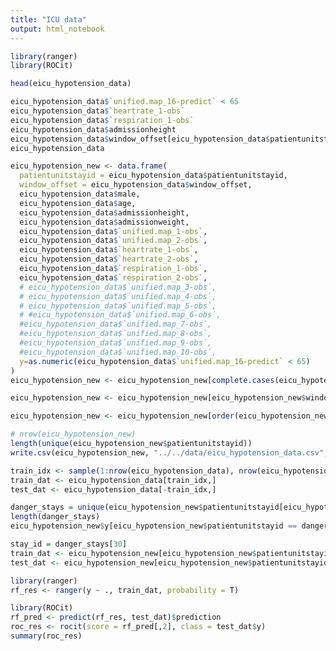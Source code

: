 ```yaml
---
title: "ICU data"
output: html_notebook
---
```

```r
library(ranger)
library(ROCit)
```


```r
head(eicu_hypotension_data)
```

```r
eicu_hypotension_data$`unified.map_16-predict` < 65
eicu_hypotension_data$`heartrate_1-obs`
eicu_hypotension_data$`respiration_1-obs`
eicu_hypotension_data$admissionheight
eicu_hypotension_data$window_offset[eicu_hypotension_data$patientunitstayid == 1001397]
eicu_hypotension_data
```


```r
eicu_hypotension_new <- data.frame(
  patientunitstayid = eicu_hypotension_data$patientunitstayid,
  window_offset = eicu_hypotension_data$window_offset,
  eicu_hypotension_data$male,
  eicu_hypotension_data$age,
  eicu_hypotension_data$admissionheight,
  eicu_hypotension_data$admissionweight,
  eicu_hypotension_data$`unified.map_1-obs`,
  eicu_hypotension_data$`unified.map_2-obs`,
  eicu_hypotension_data$`heartrate_1-obs`,
  eicu_hypotension_data$`heartrate_2-obs`,
  eicu_hypotension_data$`respiration_1-obs`,
  eicu_hypotension_data$`respiration_2-obs`,
  # eicu_hypotension_data$`unified.map_3-obs`,
  # eicu_hypotension_data$`unified.map_4-obs`,
  # eicu_hypotension_data$`unified.map_5-obs`,
  # #eicu_hypotension_data$`unified.map_6-obs`,
  #eicu_hypotension_data$`unified.map_7-obs`,
  #eicu_hypotension_data$`unified.map_8-obs`,
  #eicu_hypotension_data$`unified.map_9-obs`,
  #eicu_hypotension_data$`unified.map_10-obs`,
  y=as.numeric(eicu_hypotension_data$`unified.map_16-predict` < 65)
)
eicu_hypotension_new <- eicu_hypotension_new[complete.cases(eicu_hypotension_new),]

eicu_hypotension_new <- eicu_hypotension_new[eicu_hypotension_new$window_offset <= 24 * 60,]

eicu_hypotension_new <- eicu_hypotension_new[order(eicu_hypotension_new$patientunitstayid, eicu_hypotension_new$window_offset),]

```

```r
# nrow(eicu_hypotension_new)
length(unique(eicu_hypotension_new$patientunitstayid))
write.csv(eicu_hypotension_new, "../../data/eicu_hypotension_data.csv", row.names = F)
```

```r
train_idx <- sample(1:nrow(eicu_hypotension_data), nrow(eicu_hypotension_data) * 0.5, replace = F)
train_dat <- eicu_hypotension_data[train_idx,]
test_dat <- eicu_hypotension_data[-train_idx,]
```

```r
danger_stays = unique(eicu_hypotension_new$patientunitstayid[eicu_hypotension_new$y == 1])
length(danger_stays)
eicu_hypotension_new$y[eicu_hypotension_new$patientunitstayid == danger_stays[30]]

stay_id = danger_stays[30]
train_dat <- eicu_hypotension_new[eicu_hypotension_new$patientunitstayid != stay_id,seq(3,ncol(eicu_hypotension_new))]
test_dat <- eicu_hypotension_new[eicu_hypotension_new$patientunitstayid == stay_id,seq(3,ncol(eicu_hypotension_new))]
```

```r
library(ranger)
rf_res <- ranger(y ~ ., train_dat, probability = T)
```

```r
library(ROCit)
rf_pred <- predict(rf_res, test_dat)$prediction
roc_res <- rocit(score = rf_pred[,2], class = test_dat$y)
summary(roc_res)
```

